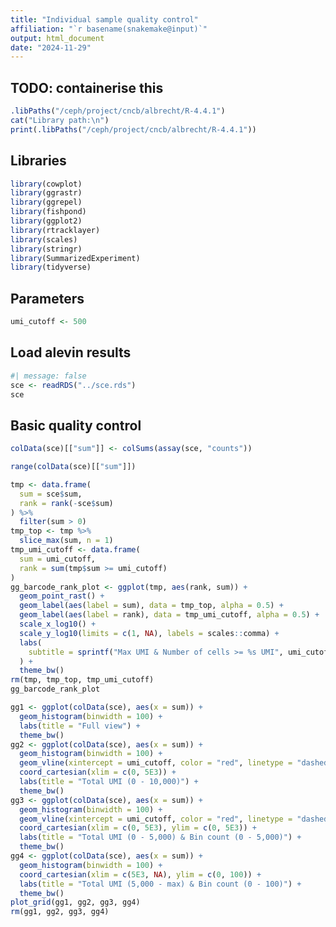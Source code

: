 ```yaml
---
title: "Individual sample quality control"
affiliation: "`r basename(snakemake@input)`"
output: html_document
date: "2024-11-29"
---
```


## TODO: containerise this

```r
.libPaths("/ceph/project/cncb/albrecht/R-4.4.1")
cat("Library path:\n")
print(.libPaths("/ceph/project/cncb/albrecht/R-4.4.1"))
```

## Libraries

```r
library(cowplot)
library(ggrastr)
library(ggrepel)
library(fishpond)
library(ggplot2)
library(rtracklayer)
library(scales)
library(stringr)
library(SummarizedExperiment)
library(tidyverse)
```

## Parameters

```r
umi_cutoff <- 500
```

## Load alevin results

```r
#| message: false
sce <- readRDS("../sce.rds")
sce
```

## Basic quality control

```r
colData(sce)[["sum"]] <- colSums(assay(sce, "counts"))
```

```r
range(colData(sce)[["sum"]])
```

```r
tmp <- data.frame(
  sum = sce$sum,
  rank = rank(-sce$sum)
) %>%
  filter(sum > 0)
tmp_top <- tmp %>%
  slice_max(sum, n = 1)
tmp_umi_cutoff <- data.frame(
  sum = umi_cutoff,
  rank = sum(tmp$sum >= umi_cutoff)
)
gg_barcode_rank_plot <- ggplot(tmp, aes(rank, sum)) +
  geom_point_rast() +
  geom_label(aes(label = sum), data = tmp_top, alpha = 0.5) +
  geom_label(aes(label = rank), data = tmp_umi_cutoff, alpha = 0.5) +
  scale_x_log10() +
  scale_y_log10(limits = c(1, NA), labels = scales::comma) +
  labs(
    subtitle = sprintf("Max UMI & Number of cells >= %s UMI", umi_cutoff)
  ) +
  theme_bw()
rm(tmp, tmp_top, tmp_umi_cutoff)
gg_barcode_rank_plot
```

```r
gg1 <- ggplot(colData(sce), aes(x = sum)) +
  geom_histogram(binwidth = 100) +
  labs(title = "Full view") +
  theme_bw()
gg2 <- ggplot(colData(sce), aes(x = sum)) +
  geom_histogram(binwidth = 100) +
  geom_vline(xintercept = umi_cutoff, color = "red", linetype = "dashed") +
  coord_cartesian(xlim = c(0, 5E3)) +
  labs(title = "Total UMI (0 - 10,000)") +
  theme_bw()
gg3 <- ggplot(colData(sce), aes(x = sum)) +
  geom_histogram(binwidth = 100) +
  geom_vline(xintercept = umi_cutoff, color = "red", linetype = "dashed") +
  coord_cartesian(xlim = c(0, 5E3), ylim = c(0, 5E3)) +
  labs(title = "Total UMI (0 - 5,000) & Bin count (0 - 5,000)") +
  theme_bw()
gg4 <- ggplot(colData(sce), aes(x = sum)) +
  geom_histogram(binwidth = 100) +
  coord_cartesian(xlim = c(5E3, NA), ylim = c(0, 100)) +
  labs(title = "Total UMI (5,000 - max) & Bin count (0 - 100)") +
  theme_bw()
plot_grid(gg1, gg2, gg3, gg4)
rm(gg1, gg2, gg3, gg4)
```
